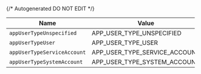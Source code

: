 {/* Autogenerated DO NOT EDIT  */}

| Name                          | Value                         |
| ----------------------------- | ----------------------------- |
| `appUserTypeUnspecified`      | APP_USER_TYPE_UNSPECIFIED     |
| `appUserTypeUser`             | APP_USER_TYPE_USER            |
| `appUserTypeServiceAccount`   | APP_USER_TYPE_SERVICE_ACCOUNT |
| `appUserTypeSystemAccount`    | APP_USER_TYPE_SYSTEM_ACCOUNT  |

